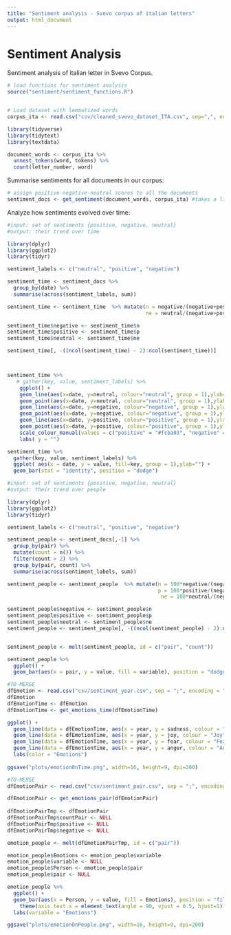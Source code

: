 ```yaml
---
title: "Sentiment analysis - Svevo corpus of italian letters"
output: html_document
---
```


# Sentiment Analysis
Sentiment analysis of italian letter in Svevo Corpus.

```r
# load functions for sentiment analysis
source("sentiment/sentiment_functions.R")


# Load dataset with lemmatized words
corpus_ita <- read.csv("csv/cleaned_svevo_dataset_ITA.csv", sep=",", encoding = "UTF-8")

library(tidyverse)
library(tidytext)
library(textdata)

document_words <- corpus_ita %>%
  unnest_tokens(word, tokens) %>%
  count(letter_number, word)

```

Summarise sentiments for all documents in our corpus:
```r
# assign positive-negative-neutral scores to all the documents
sentiment_docs <- get_sentiment(document_words, corpus_ita) #takes a little bit of time 

```


Analyze how sentiments evolved over time:

```r
#input: set of sentiments {positive, negative, neutral}
#output: their trend over time

library(dplyr)
library(ggplot2)
library(tidyr)

sentiment_labels <- c("neutral", "positive", "negative")

sentiment_time <- sentiment_docs %>%
  group_by(date) %>%
  summarise(across(sentiment_labels, sum))

sentiment_time <- sentiment_time  %>% mutate(n = negative/(negative+positive+neutral), p = positive/(negative+positive+neutral),
                                             ne = neutral/(negative+positive+neutral))

sentiment_time$negative <- sentiment_time$n
sentiment_time$positive <- sentiment_time$p
sentiment_time$neutral <- sentiment_time$ne

sentiment_time[, -((ncol(sentiment_time) - 2):ncol(sentiment_time))]



sentiment_time %>%
   # gather(key, value, sentiment_labels) %>%
    ggplot() +
    geom_line(aes(x=date, y=neutral, colour="neutral", group = 1),ylab="")+
    geom_point(aes(x=date, y=neutral, colour="neutral", group = 1),ylab="") +
    geom_line(aes(x=date, y=negative, colour="negative", group = 1),ylab="")+
    geom_point(aes(x=date, y=negative, colour="negative", group = 1),ylab="")+
    geom_line(aes(x=date, y=positive, colour="positive", group = 1),ylab="")+
    geom_point(aes(x=date, y=positive, colour="positive", group = 1),ylab="") +
    scale_colour_manual(values = c("positive" = "#fcba03", "negative" = "#097aab", "neutral" = "black")) +
    labs( y = "") 

sentiment_time %>%
  gather(key, value, sentiment_labels) %>%
  ggplot( aes(x = date, y = value, fill=key, group = 1),ylab="") +
  geom_bar(stat = "identity", position = "dodge") 

```

```r
#input: set of sentiments {positive, negative, neutral}
#output: their trend over people

library(dplyr)
library(ggplot2)
library(tidyr)

sentiment_labels <- c("neutral", "positive", "negative")

sentiment_people <- sentiment_docs[,-1] %>%
  group_by(pair) %>%
  mutate(count = n()) %>%
  filter(count > 2) %>%
  group_by(pair, count) %>%
  summarise(across(sentiment_labels, sum)) 

sentiment_people <- sentiment_people  %>% mutate(n = 100*negative/(negative+positive+neutral),
                                                 p = 100*positive/(negative+positive+neutral),
                                                  ne = 100*neutral/(negative+positive+neutral))

sentiment_people$negative <- sentiment_people$n
sentiment_people$positive <- sentiment_people$p
sentiment_people$neutral <- sentiment_people$ne
sentiment_people <- sentiment_people[, -((ncol(sentiment_people) - 2):ncol(sentiment_people))]


sentiment_people <- melt(sentiment_people, id = c("pair", "count"))

sentiment_people %>%
  ggplot() + 
  geom_bar(aes(x = pair, y = value, fill = variable), position = "dodge", stat = "identity")

```

```r
#TO-MERGE
dfEmotion <- read.csv("csv/sentiment_year.csv", sep = ";", encoding = "UTF-8") 
dfEmotion
dfEmotionTime <- dfEmotion
dfEmotionTime <- get_emotions_time(dfEmotionTime)

ggplot() + 
  geom_line(data = dfEmotionTime, aes(x = year, y = sadness, colour = "Sadness"), group = 1) +
  geom_line(data = dfEmotionTime, aes(x = year, y = joy, colour = "Joy"), group = 1) +
  geom_line(data = dfEmotionTime, aes(x = year, y = fear, colour = "Fear"), group = 1) +
  geom_line(data = dfEmotionTime, aes(x = year, y = anger, colour = "Anger"), group = 1) +
  labs(color = "Emotions")
  
ggsave("plots/emotionOnTime.png", width=16, height=9, dpi=200)
```

```r
#TO-MERGE
dfEmotionPair <- read.csv("csv/sentiment_pair.csv", sep = ";", encoding = "UTF-8")

dfEmotionPair <- get_emotions_pair(dfEmotionPair)
  
dfEmotionPairTmp <- dfEmotionPair
dfEmotionPairTmp$countPair <- NULL
dfEmotionPairTmp$positive <- NULL
dfEmotionPairTmp$negative <- NULL

emotion_people <- melt(dfEmotionPairTmp, id = c("pair"))

emotion_people$Emotions <- emotion_people$variable
emotion_people$variable <- NULL
emotion_people$Person <- emotion_people$pair
emotion_people$pair <- NULL

emotion_people %>%
  ggplot() +
  geom_bar(aes(x = Person, y = value, fill = Emotions), position = "fill", stat = "identity") +
    theme(axis.text.x = element_text(angle = 90, vjust = 0.5, hjust=1))+
  labs(variable = "Emotions")

ggsave("plots/emotionOnPeople.png", width=16, height=9, dpi=200)
```

